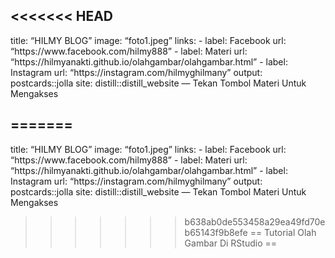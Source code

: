 <<<<<<< HEAD
---
title: "HILMY BLOG"
image: "foto1.jpeg"
links:
  - label: Facebook
    url: "https://www.facebook.com/hilmy888"
  - label: Materi
    url: "https://hilmyanakti.github.io/olahgambar/olahgambar.html"
  - label: Instagram
    url: "https://instagram.com/hilmyghilmany"
output:
  postcards::jolla
site: distill::distill_website
---
Tekan Tombol Materi Untuk Mengakses

=======
---
title: "HILMY BLOG"
image: "foto1.jpeg"
links:
  - label: Facebook
    url: "https://www.facebook.com/hilmy888"
  - label: Materi
    url: "https://hilmyanakti.github.io/olahgambar/olahgambar.html"
  - label: Instagram
    url: "https://instagram.com/hilmyghilmany"
output:
  postcards::jolla
site: distill::distill_website
---
Tekan Tombol Materi Untuk Mengakses

>>>>>>> b638ab0de553458a29ea49fd70eb65143f9b8efe
== Tutorial Olah Gambar Di RStudio ==